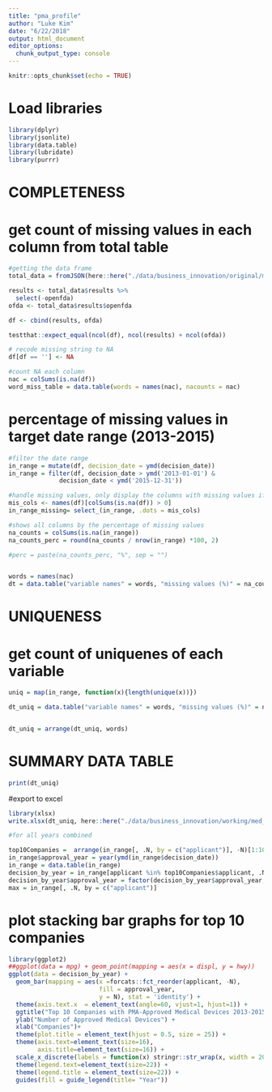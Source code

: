 ```yaml
---
title: "pma_profile"
author: "Luke Kim"
date: "6/22/2018"
output: html_document
editor_options: 
  chunk_output_type: console
---
```


```r
knitr::opts_chunk$set(echo = TRUE)
```

# Load libraries
```r
library(dplyr)
library(jsonlite)
library(data.table)
library(lubridate)
library(purrr)
```

# COMPLETENESS
# get count of missing values in each column from total table
```r
#getting the data frame
total_data = fromJSON(here::here("./data/business_innovation/original/med_device/device-pma-0001-of-0001.json"))

results <- total_data$results %>%
  select(-openfda)
ofda <- total_data$results$openfda

df <- cbind(results, ofda)

testthat::expect_equal(ncol(df), ncol(results) + ncol(ofda))

# recode missing string to NA
df[df == ''] <- NA

#count NA each column
nac = colSums(is.na(df))
word_miss_table = data.table(words = names(nac), nacounts = nac)

```

# percentage of missing values in target date range (2013-2015)
```r
#filter the date range
in_range = mutate(df, decision_date = ymd(decision_date))
in_range = filter(df, decision_date > ymd('2013-01-01') &
              decision_date < ymd('2015-12-31'))

#handle missing values, only display the columns with missing values if needed
mis_cols <- names(df)[colSums(is.na(df)) > 0]
in_range_missing= select_(in_range, .dots = mis_cols)

#shows all columns by the percentage of missing values
na_counts = colSums(is.na(in_range))
na_counts_perc = round(na_counts / nrow(in_range) *100, 2)

#perc = paste(na_counts_perc, "%", sep = "")


words = names(nac)
dt = data.table("variable names" = words, "missing values (%)" = na_counts_perc)
```

# UNIQUENESS
# get count of uniquenes of each variable
```r
uniq = map(in_range, function(x){length(unique(x))})

dt_uniq = data.table("variable names" = words, "missing values (%)" = na_counts_perc, uniqueness = uniq)


dt_uniq = arrange(dt_uniq, words)
```

# SUMMARY DATA TABLE

```r
print(dt_uniq)
```

#export to excel
```r
library(xlsx)
write.xlsx(dt_uniq, here::here("./data/business_innovation/working/med_device_data/pma_profile_chart.xlsx"))
```

<!-- # 2013 data by top 10 companies -->
<!-- ```{r} -->
<!-- #for 2013 -->
<!-- first_year = filter(df, decision_date > ymd('2013-01-01') & -->
<!--               decision_date < ymd('2013-12-31')) -->
<!-- top10_1 = as.data.frame(table(first_year$applicant)) -->
<!-- top10_1 = arrange(top10_1, -Freq) -->
<!-- top10_1 = head(top10_1, 10) -->
<!-- ``` -->

<!-- # 2014 data by top 10 companies -->
<!-- ```{r} -->
<!-- #for 2014 -->
<!-- second_year = filter(df, decision_date > ymd('2014-01-01') & -->
<!--               decision_date < ymd('2014-12-31')) -->
<!-- top10_2 = as.data.frame(table(second_year$applicant)) -->
<!-- top10_2 = arrange(top10_2, -Freq) -->
<!-- top10_2 = head(top10_2, 10) -->
<!-- ``` -->

<!-- # 2015 data by top 10 companies -->
<!-- ```{r} -->
<!-- #for 2014 -->
<!-- third_year = filter(df, decision_date > ymd('2014-01-01') & -->
<!--               decision_date < ymd('2014-12-31')) -->
<!-- top10_3 = as.data.frame(table(third_year$applicant)) -->
<!-- top10_3 = arrange(top10_3, -Freq) -->
<!-- top10_3 = head(top10_3, 10) -->
<!-- ``` -->

<!-- ```{r} -->
<!-- rbind(top10_1, top10_2, top10_3) -->
<!-- ``` -->


```r
#for all years combined

top10Companies =  arrange(in_range[, .N, by = c("applicant")], -N)[1:10,]
in_range$approval_year = year(ymd(in_range$decision_date))
in_range = data.table(in_range)
decision_by_year = in_range[applicant %in% top10Companies$applicant, .N, by = c("applicant", "approval_year")]
decision_by_year$approval_year = factor(decision_by_year$approval_year, levels = c("2015", "2014", "2013"))
max = in_range[, .N, by = c("applicant")]
```

# plot stacking bar graphs for top 10 companies
```r
library(ggplot2)
##ggplot(data = mpg) + geom_point(mapping = aes(x = displ, y = hwy))
ggplot(data = decision_by_year) +
  geom_bar(mapping = aes(x =forcats::fct_reorder(applicant, -N),
                         fill = approval_year,
                         y = N), stat = 'identity') +
  theme(axis.text.x  = element_text(angle=60, vjust=1, hjust=1)) +
  ggtitle("Top 10 Companies with PMA-Approved Medical Devices 2013-2015") +
  ylab("Number of Approved Medical Devices") +
  xlab("Companies")+
  theme(plot.title = element_text(hjust = 0.5, size = 25)) +
  theme(axis.text=element_text(size=16),
        axis.title=element_text(size=16)) +
  scale_x_discrete(labels = function(x) stringr::str_wrap(x, width = 20)) + 
  theme(legend.text=element_text(size=22)) +
  theme(legend.title = element_text(size=22)) + 
  guides(fill = guide_legend(title= "Year"))

```

